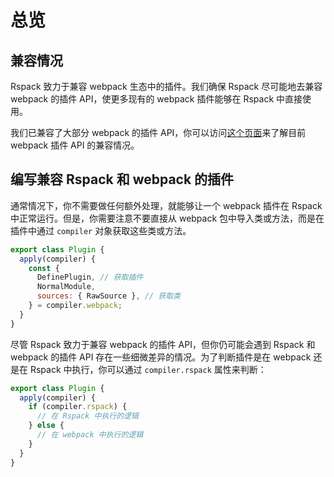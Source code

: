 # 总览

## 兼容情况

Rspack 致力于兼容 webpack 生态中的插件。我们确保 Rspack 尽可能地去兼容 webpack 的插件 API，使更多现有的 webpack 插件能够在 Rspack 中直接使用。

我们已兼容了大部分 webpack 的插件 API，你可以访问[这个页面](https://github.com/orgs/web-infra-dev/projects/9)来了解目前 webpack 插件 API 的兼容情况。

## 编写兼容 Rspack 和 webpack 的插件

通常情况下，你不需要做任何额外处理，就能够让一个 webpack 插件在 Rspack 中正常运行。但是，你需要注意不要直接从 webpack 包中导入类或方法，而是在插件中通过 `compiler` 对象获取这些类或方法。

```js
export class Plugin {
  apply(compiler) {
    const {
      DefinePlugin, // 获取插件
      NormalModule,
      sources: { RawSource }, // 获取类
    } = compiler.webpack;
  }
}
```

尽管 Rspack 致力于兼容 webpack 的插件 API，但你仍可能会遇到 Rspack 和 webpack 的插件 API 存在一些细微差异的情况。为了判断插件是在 webpack 还是在 Rspack 中执行，你可以通过 `compiler.rspack` 属性来判断：

```js
export class Plugin {
  apply(compiler) {
    if (compiler.rspack) {
      // 在 Rspack 中执行的逻辑
    } else {
      // 在 webpack 中执行的逻辑
    }
  }
}
```
